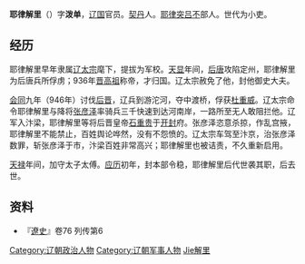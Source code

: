 '''耶律解里'''（{{bd|？||？||catIdx=Yelu耶律解里}}）字'''泼单'''，[[辽国|辽国]]官员。[[契丹|契丹]]人。[[耶律突吕不|耶律突吕不]]部人。世代为小吏。
== 经历 ==
耶律解里早年隶属[[辽太宗|辽太宗]]麾下，提拔为军校。[[天显|天显]]年间，[[后唐|后唐]]攻陷定州，耶律解里为后唐兵所俘虏；936年[[晋高祖|晋高祖]]称帝，才归国。辽太宗赦免了他，封他御史大夫。

[[会同_(辽)|会同]]九年（946年）讨伐[[后晋|后晋]]，辽兵到游沱河，夺中渡桥，俘获[[杜重威|杜重威]]。辽太宗命令耶律解里与降将[[张彦泽|张彦泽]]率骑兵三千快速到达河南岸，一路所至无人敢阻拦他。辽军入汴梁，耶律解里等将后晋皇帝[[石重贵|石重贵]]于[[开封|开封]]府。张彦泽恣意杀掠，作乱宫掖，耶律解里不能禁止，百姓舆论哗然，没有不怨愤的。辽太宗车驾至汴京，治张彦泽数罪，斩张彦泽于市，汴梁百姓非常高兴；耶律解里也被诘责，不久重新启用。

[[天禄|天禄]]年间，加守太子太傅。[[应历|应历]]初年，封本部令稳，耶律解里后代世袭其职，后去世。
== 资料 ==
*『[[遼史|遼史]]』卷76 列传第6 

{{DEFAULTSORT:Yelu耶律解里}}
[[Category:辽朝政治人物|Category:辽朝政治人物]]
[[Category:辽朝军事人物|Category:辽朝军事人物]]
[[Category:耶律氏|Jie解里]]